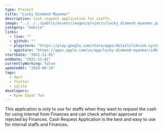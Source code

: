 ```yaml
---
type: Project
title: "Lucky Diamond Myanmar"
description: Cash request application for staffs.
image: "../../../public/assets/images/projects/lucky_diamond_myanmar.png"
category: "mobile"
links:
  - live: ""
  - github: ""
  - playstore: "https://play.google.com/store/apps/details?id=com.systematic.lucky_diamond"
  - appstore: "https://apps.apple.com/us/app/lucky-diamond-myanmar/id6444782470"
startDate: "2022-11-01"
endDate: "2022-11-01"
currentlyWorking: false
updatedAt: "2024-09-19"
tags:
  - dart
  - flutter
  - sqlite
developers:
  - Kyaw Zayar Tun
---
```


This application is only to use for staffs when they want to request the cash for using internal from Finances and can check whether approved or rejected by Finances.
Cash Request Application is the best and easy to use for internal staffs and Finances.
